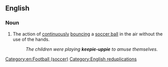 ==English==

===Noun===
{{en-noun|-}}

# The action of [[continuously]] [[bounce|bouncing]] a [[soccer ball]] in the air without the use of the hands.
#: ''The children were playing '''keepie-uppie''' to amuse themselves.''
{{wikipedia}}
[[Category:en:Football (soccer)]]
[[Category:English reduplications]]